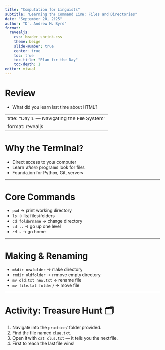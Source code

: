 ```yaml
---
title: "Computation for Linguists"
subtitle: "Learning the Command Line: Files and Directories"
date: "September 20, 2025"
author: "Dr. Andrew M. Byrd"
format:
  revealjs:
    css: header_shrink.css
    theme: beige
    slide-number: true
    center: true
    toc: true
    toc-title: "Plan for the Day"
    toc-depth: 1
editor: visual
---
```


# Review

-   What did you learn last time about HTML?

---
title: "Day 1 — Navigating the File System"
format: revealjs
---

# Why the Terminal?
- Direct access to your computer
- Learn *where* programs look for files
- Foundation for Python, Git, servers

---

# Core Commands

- `pwd` → print working directory
- `ls` → list files/folders
- `cd foldername` → change directory
- `cd ..` → go up one level
- `cd ~` → go home

---

# Making & Renaming

- `mkdir newfolder` → make directory
- `rmdir oldfolder` → remove empty directory
- `mv old.txt new.txt` → rename file
- `mv file.txt folder/` → move file

---

# Activity: Treasure Hunt 🗂️
1. Navigate into the `practice/` folder provided.
2. Find the file named `clue.txt`.
3. Open it with `cat clue.txt` — it tells you the next file.
4. First to reach the last file wins!
